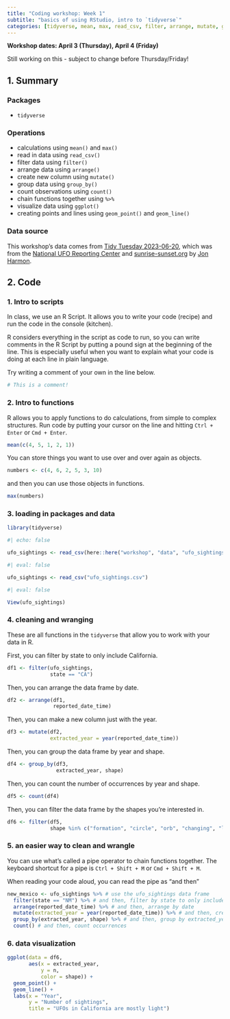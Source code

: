 ```yaml
---
title: "Coding workshop: Week 1"
subtitle: "basics of using RStudio, intro to `tidyverse`"
categories: [tidyverse, mean, max, read_csv, filter, arrange, mutate, group_by, pipe (%>%) operator, ggplot, geom_point, geom_line, ufos]
---
```


**Workshop dates: April 3 (Thursday), April 4 (Friday)**

:::{.callout-warning title="WORK IN PROGRESS"}
Still working on this - subject to change before Thursday/Friday!
:::

## 1. Summary

### Packages
- `tidyverse`

### Operations
- calculations using `mean()` and `max()`  
- read in data using `read_csv()`  
- filter data using `filter()`  
- arrange data using `arrange()`  
- create new column using `mutate()`  
- group data using `group_by()`  
- count observations using `count()`  
- chain functions together using ` %>% `  
- visualize data using `ggplot()`  
- creating points and lines using `geom_point()` and `geom_line()`  

### Data source

This workshop's data comes from [Tidy Tuesday 2023-06-20](https://github.com/rfordatascience/tidytuesday/blob/master/data/2023/2023-06-20/readme.md), which was from the [National UFO Reporting Center](https://nuforc.org/ndx/?id=shape) and  [sunrise-sunset.org](https://sunrise-sunset.org/) by [Jon Harmon](https://github.com/jonthegeek/apis/).

## 2. Code

### 1. Intro to scripts

In class, we use an R Script. It allows you to write your code (recipe) and run the code in the console (kitchen).

R considers everything in the script as code to run, so you can write comments in the R Script by putting a pound sign at the beginning of the line. This is especially useful when you want to explain what your code is doing at each line in plain language.

Try writing a comment of your own in the line below.

```r
# This is a comment!
```

### 2. Intro to functions

R allows you to apply functions to do calculations, from simple to complex structures.
Run code by putting your cursor on the line and hitting `Ctrl + Enter` or `Cmd + Enter`.

```r
mean(c(4, 5, 1, 2, 1))
```

You can store things you want to use over and over again as objects.

```r
numbers <- c(4, 6, 2, 5, 3, 10)
```

and then you can use those objects in functions.

```r
max(numbers)
```

### 3. loading in packages and data

```r
library(tidyverse)
```

```r
#| echo: false

ufo_sightings <- read_csv(here::here("workshop", "data", "ufo_sightings.csv"))
```

```r
#| eval: false

ufo_sightings <- read_csv("ufo_sightings.csv")
```

```r
#| eval: false

View(ufo_sightings)
```

### 4. cleaning and wranging

These are all functions in the `tidyverse` that allow you to work with your data in R. 

First, you can filter by state to only include California.

```r
df1 <- filter(ufo_sightings, 
              state == "CA") 
```

Then, you can arrange the data frame by date.

```r
df2 <- arrange(df1,
               reported_date_time)
```

Then, you can make a new column just with the year.

```r
df3 <- mutate(df2,
              extracted_year = year(reported_date_time)) 
```

Then, you can group the data frame by year and shape.

```r
df4 <- group_by(df3, 
                extracted_year, shape)
```

Then, you can count the number of occurrences by year and shape.

```r
df5 <- count(df4) 
```

Then, you can filter the data frame by the shapes you're interested in.

```r
df6 <- filter(df5, 
              shape %in% c("formation", "circle", "orb", "changing", "light"))
```


### 5. an easier way to clean and wrangle 

You can use what's called a pipe operator to chain functions together. The keyboard shortcut for a pipe is `Ctrl + Shift + M` or `Cmd + Shift + M`.  

When reading your code aloud, you can read the pipe as "and then"  

```r
new_mexico <- ufo_sightings %>% # use the ufo_sightings data frame
  filter(state == "NM") %>% # and then, filter by state to only include New Mexico
  arrange(reported_date_time) %>% # and then, arrange by date
  mutate(extracted_year = year(reported_date_time)) %>% # and then, create a new column for the year
  group_by(extracted_year, shape) %>% # and then, group by extracted_year and shape
  count() # and then, count occurrences
```
 
### 6. data visualization 

```r
ggplot(data = df6, 
       aes(x = extracted_year, 
           y = n,
           color = shape)) +
  geom_point() +
  geom_line() +
  labs(x = "Year",
       y = "Number of sightings",
       title = "UFOs in California are mostly light")
```













